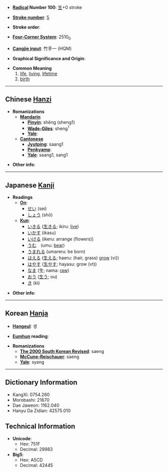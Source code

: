 * '''[[Wiktionary:Chinese radical index| Radical]] Number 100''': [[Wiktionary:Chinese radical index 生|生]]+0 stroke

* '''[[Wiktionary:Chinese total strokes index|Stroke number]]''': [[Wiktionary:Chinese total strokes index 5|5]]

* '''Stroke order''': 

* '''[[Wiktionary:Chinese four corner index|Four-Corner System]]''': 2510<sub>0</sub>

* '''[[Wiktionary:Chinese Cangjie index|Cangjie input]]''': 竹手一 (HQM)

* '''Graphical Significance and Origin''': 

* '''Common Meaning'''
*#[[life]], [[living]], [[lifetime]]
*# [[birth]]


----

== Chinese [[Hanzi]] ==

* '''Romanizations'''
** '''[[Mandarin]]'''
*** '''[[Pinyin]]''': shēng (sheng1)
*** '''[[Wade-Giles]]''': sheng<sup>1</sup>
*** '''[[Yale]]''': 
** '''[[Cantonese]]'''
*** '''[[Jyutping]]''': saang1
*** '''[[Penkyamp]]''': 
*** '''[[Yale]]''': saang1, sang1

* '''Other info''': 

----

== Japanese [[Kanji]] ==

* '''Readings'''
** '''[[On]]''':
*** [[せい]] (sei)
*** [[しょう]] (shō)
** '''[[Kun]]''':
*** [[いきる]] ([[生きる]]; ikiru: [[live]])
*** [[いかす]] (ikasu)
*** [[いける]] (ikeru: arrange (flowers))
*** [[うむ]]　(umu: [[bear]])
*** [[うまれる]] (umareru: be born)
*** [[はえる]] ([[生える]]; haeru: (hair, grass) [[grow]] (vi))
*** [[はやす]] ([[生やす]]; hayasu: grow (vt))
*** [[なま]] (生; nama: [[raw]])
*** [[おう]] ([[生う]]; ou)
*** [[き]] (ki) 

* '''Other info''':  

----

== Korean [[Hanja]] ==

* '''[[Hangeul]]''': 생

* '''[[Eumhun]] reading''': 

* '''Romanizations'''
** '''[[The 2000 South Korean Revised Romanization|The 2000 South Korean Revised]]''': saeng
** '''[[McCune-Reischauer]]''': saeng
** '''[[Yale]]''': syang

----

== Dictionary Information ==

* KangXi: 0754.260
* Morobashi: 21670
* Dae Jaweon: 1162.040
* Hanyu Da Zidian: 42575.010

== Technical Information ==

* '''Unicode''':
** Hex: 751F
** Decimal: 29983
* '''Big5''':
** Hex: A5CD
** Decimal: 42445
